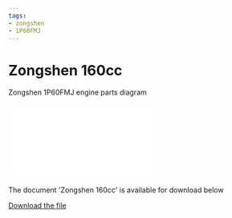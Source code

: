 ```yaml
---
tags:
- zongshen
- 1P60FMJ
---
```



# Zongshen 160cc

Zongshen 1P60FMJ engine parts diagram

<div style={{ position: 'relative', paddingBottom: '141.4%', height: 0, overflow: 'hidden', maxWidth: '100%', background: '#f0f0f0' }}>
  <iframe
    src="/file/zs160cc.pdf#toolbar=0&navpanes=0&scrollbar=0"
    style={{ position: 'absolute', top: 0, left: 0, width: '100%', height: '100%' }}
    frameBorder="0"
    scrolling="no">
  </iframe>
</div>

The document 'Zongshen 160сс' is available for download below

[Download the file](../../../static/file/zs160cc.pdf)

